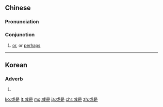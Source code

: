 ==Chinese==
{{zh-forms}}

===Pronunciation===
{{zh-pron
|m=huòshì
|c=waak6 si6
|mn=xm,zz,tw:he̍k-sī/qz:hia̍k-sǐ
|cat=con
}}

===Conjunction===
{{zh-con}}

# [[or]], or [[perhaps]]

----

==Korean==
{{ko-hanjatab}}

===Adverb===
{{ko-adv|hj|hangeul=혹시}}

# {{hanja form of|혹시|by chance}}

[[ko:或是]]
[[lt:或是]]
[[mg:或是]]
[[ja:或是]]
[[chr:或是]]
[[zh:或是]]